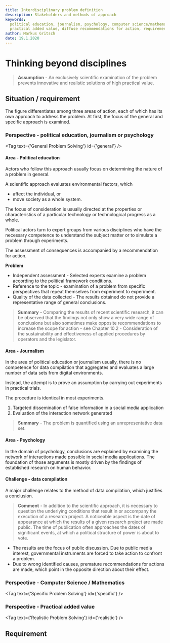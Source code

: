 ```yaml
---
title: Interdisciplinary problem definition
description: Stakeholders and methods of approach
keywords:
  political education, journalism, psychology, computer science/mathematics,
  practical added value, diffuse recommendations for action, requirement,
author: Markus Gritsch
date: 19.1.2020
---
```




# Thinking beyond disciplines

> **Assumption** - An exclusively scientific examination of the problem prevents
> innovative and realistic solutions of high practical value.

<WrappedByExample />

## Situation / requirement

The figure differentiates among three areas of action, each of which has its own
approach to address the problem. At first, the focus of the general and specific
approach is examined.

### Perspective - political education, journalism or psychology

<Tag text={'General Problem Solving'} id={'general'} />

#### Area - Political education

Actors who follow this approach usually focus on determining the nature of a
problem in general.

A scientific approach evaluates environmental factors, which

- affect the individual, or
- move society as a whole system.

The focus of consideration is usually directed at the properties or
characteristics of a particular technology or technological progress as a whole.

Political actors turn to expert groups from various disciplines who have the
necessary competence to understand the subject matter or to simulate a problem
through experiments.

The assessment of consequences is accompanied by a recommendation for action.

**Problem**

- Independent assessment - Selected experts examine a problem according to the
  political framework conditions.
- Reference to the topic - examination of a problem from specific perspectives
  that repeat themselves from experiment to experiment.
- Quality of the data collected - The results obtained do not provide a
  representative range of general conclusions.

> **Summary** - Comparing the results of recent scientific research, it can be
> observed that the findings not only show a very wide range of conclusions but
> also sometimes make opposite recommendations to increase the scope for
> action - see Chapter 10.2 - Consideration of the sustainability and
> effectiveness of applied procedures by operators and the legislator.

#### Area - Journalism

In the area of political education or journalism usually, there is no competence
for data compilation that aggregates and evaluates a large number of data sets
from digital environments.

Instead, the attempt is to prove an assumption by carrying out experiments in
practical trials.

The procedure is identical in most experiments.

1. Targeted dissemination of false information in a social media application
2. Evaluation of the interaction network generated

> **Summary** - The problem is quantified using an unrepresentative data set.

#### Area - Psychology

In the domain of psychology, conclusions are explained by examining the network
of interactions made possible in social media applications. The foundation of
those arguments is mostly driven by the findings of established research on
human behavior.

#### Challenge - data compilation

A major challenge relates to the method of data compilation, which justifies a
conclusion.

> **Comment** - In addition to the scientific approach, it is necessary to
> question the underlying conditions that result in or accompany the execution
> of a research project. A noticeable aspect is the date of appearance at which
> the results of a given research project are made public. The time of
> publication often approaches the dates of significant events, at which a
> political structure of power is about to vote.

- The results are the focus of public discussion. Due to public media interest,
  governmental instruments are forced to take action to confront a problem.
- Due to wrong identified causes, premature recommendations for actions are
  made, which point in the opposite direction about their effect.

### Perspective - Computer Science / Mathematics

<Tag text={'Specific Problem Solving'} id={'specific'} />

### Perspective - Practical added value

<Tag text={'Realistic Problem Solving'} id={'realistic'} />

## Requirement
